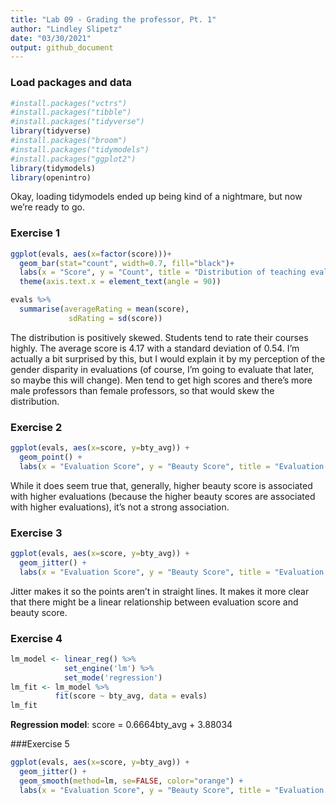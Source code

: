 ```yaml
---
title: "Lab 09 - Grading the professor, Pt. 1"
author: "Lindley Slipetz"
date: "03/30/2021"
output: github_document
---
```


### Load packages and data

```r
#install.packages("vctrs")
#install.packages("tibble")
#install.packages("tidyverse")
library(tidyverse) 
#install.packages("broom")
#install.packages("tidymodels")
#install.packages("ggplot2")
library(tidymodels)
library(openintro)
```

Okay, loading tidymodels ended up being kind of a nightmare, but now we're ready to go.

### Exercise 1

```r
ggplot(evals, aes(x=factor(score)))+
  geom_bar(stat="count", width=0.7, fill="black")+
  labs(x = "Score", y = "Count", title = "Distribution of teaching evaluation scores") +
  theme(axis.text.x = element_text(angle = 90))
```

```r
evals %>%
  summarise(averageRating = mean(score),
             sdRating = sd(score))
```

The distribution is positively skewed. Students tend to rate their courses highly. The average score is 4.17 with a standard deviation of 0.54. I'm actually a bit surprised by this, but I would explain it by my perception of the gender disparity in evaluations (of course, I'm going to evaluate that later, so maybe this will change). Men tend to get high scores and there's more male professors than female professors, so that would skew the distribution.

### Exercise 2

```r
ggplot(evals, aes(x=score, y=bty_avg)) +
  geom_point() +
  labs(x = "Evaluation Score", y = "Beauty Score", title = "Evaluation score vs beauty score") 
```

While it does seem true that, generally, higher beauty score is associated with higher evaluations (because the higher beauty scores are associated with higher evaluations), it's not a strong
association. 

### Exercise 3

```r
ggplot(evals, aes(x=score, y=bty_avg)) +
  geom_jitter() +
  labs(x = "Evaluation Score", y = "Beauty Score", title = "Evaluation score vs beauty score") 
```

Jitter makes it so the points aren't in straight lines. It makes it more clear that there might be a linear relationship between evaluation score and beauty score.

### Exercise 4

```r
lm_model <- linear_reg() %>% 
            set_engine('lm') %>% 
            set_mode('regression')
lm_fit <- lm_model %>% 
          fit(score ~ bty_avg, data = evals)
lm_fit
```
**Regression model**: score = 0.6664bty_avg + 3.88034


###Exercise 5

```r
ggplot(evals, aes(x=score, y=bty_avg)) + 
  geom_jitter() +
  geom_smooth(method=lm, se=FALSE, color="orange") +
  labs(x = "Evaluation Score", y = "Beauty Score", title = "Evaluation score vs beauty score") 
```
